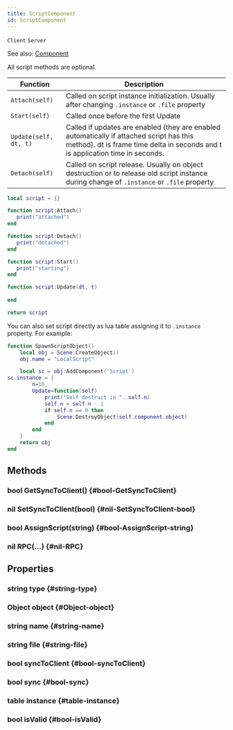 ```yaml
---
title: ScriptComponent
id: ScriptComponent
---
```

`Client`
`Server`

See also: [Component](Component)

All script methods are optional.

| Function | Description |
| - | - |
| `Attach(self)` | Called on script instance initialization. Usually after changing `.instance` or `.file` property |
| `Start(self)` | Called once before the first Update |
| `Update(self, dt, t)` | Called if updates are enabled (they are enabled automatically if attached script has this method). dt is frame time delta in seconds and t is application time in seconds. |
| `Detach(self)` | Called on script release. Usually on object destruction or to release old script instance during change of `.instance` or `.file` property |


```lua title="component.lua"
local script = {}

function script:Attach()
   print("attached") 
end

function script:Detach()
   print("detached") 
end

function script:Start()
   print("starting") 
end

function script:Update(dt, t)
   
end

return script
```


You can also set script directly as lua table assigning it to `.instance` property. For example:

```lua
function SpawnScriptObject()
	local obj = Scene:CreateObject()
	obj.name = "LocalScript"

	local sc = obj:AddComponent('Script')
sc.instance = {
		n=10,
		Update=function(self)
			print("Self destruct in "..self.n)
			self.n = self.n - 1
			if self.n == 0 then
				Scene:DestroyObject(self.component.object)
			end
		end
	}	
	return obj	
end
```

## Methods

### bool GetSyncToClient() {#bool-GetSyncToClient}

### nil SetSyncToClient(bool) {#nil-SetSyncToClient-bool}

### bool AssignScript(string) {#bool-AssignScript-string}

### nil RPC(...) {#nil-RPC}

## Properties

### string type {#string-type}

### Object object {#Object-object}

### string name {#string-name}

### string file {#string-file}

### bool syncToClient {#bool-syncToClient}

### bool sync {#bool-sync}

### table instance {#table-instance}

### bool isValid {#bool-isValid}

